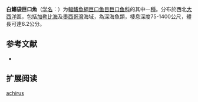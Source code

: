{{Speciesbox
| name = 白鰭袋巨口魚
| status = NE
| status_system = IUCN3.1
| image = 
| genus = Photonectes
| species = achirus
| authority = Regan & Trewavas, 1930
| synonyms = 
}}

'''白鰭袋巨口魚'''（[[学名|学名]]：{{lang|la|''Photonectes achirus''}}）为[[輻鰭魚綱|輻鰭魚綱]][[巨口鱼目|巨口鱼目]][[巨口鱼科|巨口鱼科]]的其中一[[種|種]]。分布於西北[[大西洋|大西洋]]區，包括[[加勒比海|加勒比海]]及[[墨西哥灣|墨西哥灣]]海域，為深海魚類，棲息深度75-1400公尺，體長可達6.2公分。
== 参考文献 ==
{{refbegin}}
*{{FishBase_species|genus=Photonectes|species=achirus|year=2012|month=2}}
{{refend}}

== 扩展阅读 ==
{{refbegin}}
{{wikispecies-inline|Photonectes achirus|白鰭袋巨口魚}}
{{refend}}
{{Taxonbar|from=Q1108560}}

[[Category:袋巨口鱼属|achirus]]


{{animal-stub}}